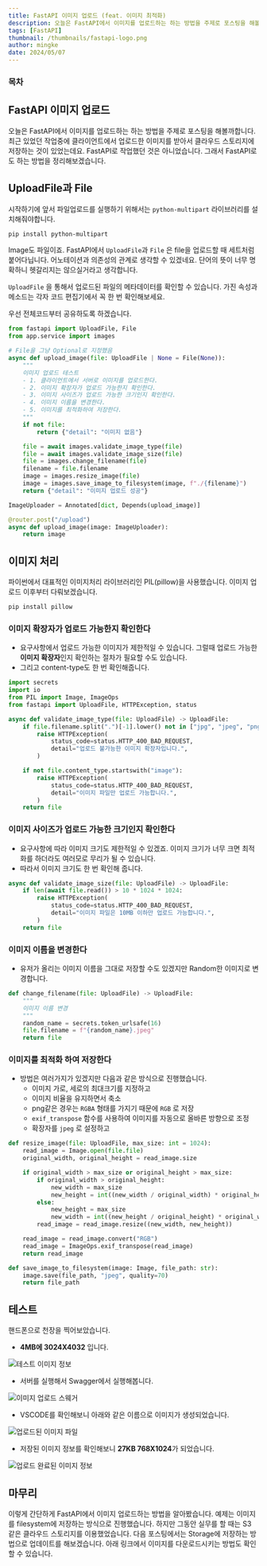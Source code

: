 ```yaml
---
title: FastAPI 이미지 업로드 (feat. 이미지 최적화)
description: 오늘은 FastAPI에서 이미지를 업로드하는 하는 방법을 주제로 포스팅을 해볼까합니다. 최근 있었던 작업중에 클라이언트에서 업로드한 이미지를 받아서 클라우드 스토리지에 저장하는 것이 있었는데요. FastAPI로 작업했던 것은 아니었습니다. 그래서 FastAPI로도 하는 방법을 정리해보겠습니다.
tags: [FastAPI]
thumbnail: /thumbnails/fastapi-logo.png
author: mingke
date: 2024/05/07
---
```


### 목차

## FastAPI 이미지 업로드

오늘은 FastAPI에서 이미지를 업로드하는 하는 방법을 주제로 포스팅을 해볼까합니다. 최근 있었던 작업중에 클라이언트에서 업로드한 이미지를 받아서 클라우드 스토리지에 저장하는 것이 있었는데요. FastAPI로 작업했던 것은 아니었습니다. 그래서 FastAPI로도 하는 방법을 정리해보겠습니다.

## UploadFile과 File

시작하기에 앞서 파일업로드를 실행하기 위해서는 `python-multipart` 라이브러리를 설치해줘야합니다.

```bash
pip install python-multipart
```

Image도 파일이죠. FastAPI에서 `UploadFile`과 `File` 은 file을 업로드할 때 세트처럼 붙어다닙니다. 어노테이션과 의존성의 관계로 생각할 수 있겠네요. 단어의 뜻이 너무 명확하니 헷갈리지는 않으실거라고 생각합니다.

`UploadFile` 을 통해서 업로드된 파일의 메타데이터를 확인할 수 있습니다. 가진 속성과 메소드는 각자 코드 편집기에서 꼭 한 번 확인해보세요.

우선 전체코드부터 공유하도록 하겠습니다.

```python
from fastapi import UploadFile, File
from app.service import images

# File을 그냥 Optional로 지정했음
async def upload_image(file: UploadFile | None = File(None)):
    """
    이미지 업로드 테스트
    - 1. 클라이언트에서 서버로 이미지를 업로드한다.
    - 2. 이미지 확장자가 업로드 가능한지 확인한다.
    - 3. 이미지 사이즈가 업로드 가능한 크기인지 확인한다.
    - 4. 이미지 이름을 변경한다.
    - 5. 이미지를 최적화하여 저장한다.
    """
    if not file:
        return {"detail": "이미지 없음"}

    file = await images.validate_image_type(file)
    file = await images.validate_image_size(file)
    file = images.change_filename(file)
    filename = file.filename
    image = images.resize_image(file)
    image = images.save_image_to_filesystem(image, f"./{filename}")
    return {"detail": "이미지 업로드 성공"}

ImageUploader = Annotated[dict, Depends(upload_image)]

@router.post("/upload")
async def upload_image(image: ImageUploader):
    return image

```

## 이미지 처리

파이썬에서 대표적인 이미지처리 라이브러리인 PIL(pillow)을 사용했습니다. 이미지 업로드 이후부터 다뤄보겠습니다.

```bash
pip install pillow
```

### 이미지 확장자가 업로드 가능한지 확인한다

- 요구사항에서 업로드 가능한 이미지가 제한적일 수 있습니다. 그럴때 업로드 가능한 **이미지 확장자**인지 확인하는 절차가 필요할 수도 있습니다.
- 그리고 content-type도 한 번 확인해줍니다.

```python
import secrets
import io
from PIL import Image, ImageOps
from fastapi import UploadFile, HTTPException, status

async def validate_image_type(file: UploadFile) -> UploadFile:
    if file.filename.split(".")[-1].lower() not in ["jpg", "jpeg", "png"]:
        raise HTTPException(
            status_code=status.HTTP_400_BAD_REQUEST,
            detail="업로드 불가능한 이미지 확장자입니다.",
        )

    if not file.content_type.startswith("image"):
        raise HTTPException(
            status_code=status.HTTP_400_BAD_REQUEST,
            detail="이미지 파일만 업로드 가능합니다.",
        )
    return file

```

### 이미지 사이즈가 업로드 가능한 크기인지 확인한다

- 요구사항에 따라 이미지 크기도 제한적일 수 있겠죠. 이미지 크기가 너무 크면 최적화를 하더라도 여러모로 무리가 될 수 있습니다.
- 따라서 이미지 크기도 한 번 확인해 줍니다.

```python
async def validate_image_size(file: UploadFile) -> UploadFile:
    if len(await file.read()) > 10 * 1024 * 1024:
        raise HTTPException(
            status_code=status.HTTP_400_BAD_REQUEST,
            detail="이미지 파일은 10MB 이하만 업로드 가능합니다.",
        )
    return file

```

### 이미지 이름을 변경한다

- 유저가 올리는 이미지 이름을 그대로 저장할 수도 있겠지만 Random한 이미지로 변경합니다.

```python
def change_filename(file: UploadFile) -> UploadFile:
    """
    이미지 이름 변경
    """
    random_name = secrets.token_urlsafe(16)
    file.filename = f"{random_name}.jpeg"
    return file

```

### 이미지를 최적화 하여 저장한다

- 방법은 여러가지가 있겠지만 다음과 같은 방식으로 진행했습니다.
  - 이미지 가로, 세로의 최대크기를 지정하고
  - 이미지 비율을 유지하면서 축소
  - png같은 경우는 `RGBA` 형태를 가지기 때문에 `RGB` 로 저장
  - `exif_transpose` 함수를 사용하여 이미지를 자동으로 올바른 방향으로 조정
  - 확장자를 `jpeg` 로 설정하고

```python
def resize_image(file: UploadFile, max_size: int = 1024):
    read_image = Image.open(file.file)
    original_width, original_height = read_image.size

    if original_width > max_size or original_height > max_size:
        if original_width > original_height:
            new_width = max_size
            new_height = int((new_width / original_width) * original_height)
        else:
            new_height = max_size
            new_width = int((new_height / original_height) * original_width)
        read_image = read_image.resize((new_width, new_height))

    read_image = read_image.convert("RGB")
    read_image = ImageOps.exif_transpose(read_image)
    return read_image

def save_image_to_filesystem(image: Image, file_path: str):
    image.save(file_path, "jpeg", quality=70)
    return file_path
```

## 테스트

핸드폰으로 천장을 찍어보았습니다.

- **4MB에 3024X4032** 입니다.

<Image src="/fastapi-image-upload/01.jpg" alt="테스트 이미지 정보" caption="테스트 이미지 정보" />

- 서버를 실행해서 Swagger에서 실행해봅니다.

<Image
  src="/fastapi-image-upload/02.jpg"
  alt="이미지 업로드 스웨거"
  caption="이미지 업로드 Swagger"
/>

- VSCODE를 확인해보니 아래와 같은 이름으로 이미지가 생성되었습니다.

<Image
  src="/fastapi-image-upload/03.png"
  alt="업로드된 이미지 파일"
  caption="업로드된 이미지 파일"
/>

- 저장된 이미지 정보를 확인해보니 **27KB 768X1024**가 되었습니다.

<Image
  src="/fastapi-image-upload/01.jpg"
  alt="업로드 완료된 이미지 정보"
  caption="업로드 완료된 이미지 정보"
/>

## 마무리

이렇게 간단하게 FastAPI에서 이미지 업로드하는 방법을 알아봤습니다. 예제는 이미지를 filesystem에 저장하는 방식으로 진행했습니다. 하지만 그동안 실무를 할 때는 S3 같은 클라우드 스토리지를 이용했었습니다. 다음 포스팅에서는 Storage에 저장하는 방법으로 업데이트를 해보겠습니다.
아래 링크에서 이미지를 다운로드시키는 방법도 확인할 수 있습니다.

<Link url="https://chaechae.life/blog/fastapi-download-api" />
